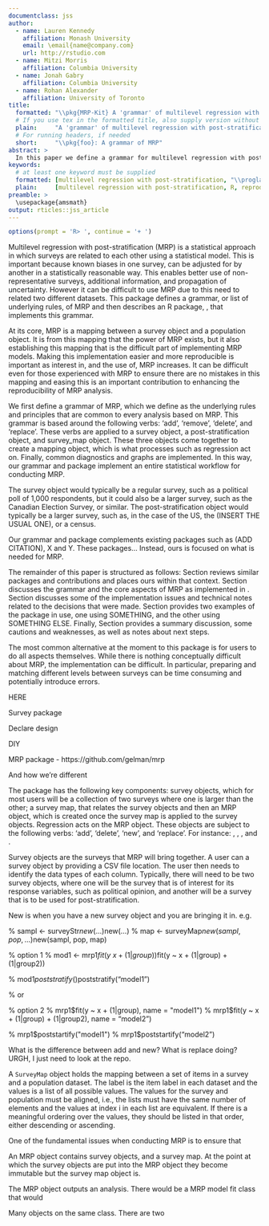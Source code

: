 ```yaml
---
documentclass: jss
author:
  - name: Lauren Kennedy
    affiliation: Monash University
    email: \email{name@company.com}
    url: http://rstudio.com
  - name: Mitzi Morris
    affiliation: Columbia University
  - name: Jonah Gabry
    affiliation: Columbia University
  - name: Rohan Alexander
    affiliation: University of Toronto
title:
  formatted: "\\pkg{MRP-Kit} A 'grammar' of multilevel regression with post-stratification and implementation in \\proglang{R}"
  # If you use tex in the formatted title, also supply version without
  plain:     "A 'grammar' of multilevel regression with post-stratification and implementation in R"
  # For running headers, if needed
  short:     "\\pkg{foo}: A grammar of MRP"
abstract: >
  In this paper we define a grammar for multilevel regression with post-stratification (MRP) and implement this grammar in the R Package \pkg{MRPKit}. Our grammar is centered around the following verbs: add, remove, delete, and replace. These act on survey objects. Our grammar, and its implementation, provides a detailed workflow when conducting MRP that will be useful for researchers and in teaching.
keywords:
  # at least one keyword must be supplied
  formatted: [multilevel regression with post-stratification, "\\proglang{R}", reproducibility, statistics, political science]
  plain:     [multilevel regression with post-stratification, R, reproducibility, statistics, political science]
preamble: >
  \usepackage{amsmath}
output: rticles::jss_article
---
```


```r
options(prompt = 'R> ', continue = '+ ')
```



\section[Introduction]{Introduction} \label{sec:intro}

Multilevel regression with post-stratification (MRP) is a statistical approach in which surveys are related to each other using a statistical model. This is important because known biases in one survey, can be adjusted for by another in a statistically reasonable way. This enables better use of non-representative surveys, additional information, and propagation of uncertainty. However it can be difficult to use MRP due to this need to related two different datasets. This package defines a grammar, or list of underlying rules, of MRP and then describes an R package, \proglang{MRPKit}, that implements this grammar.

At its core, MRP is a mapping between a survey object and a population object. It is from this mapping that the power of MRP exists, but it also establishing this mapping that is the difficult part of implementing MRP models. Making this implementation easier and more reproducible is important as interest in, and the use of, MRP increases. It can be difficult even for those experienced with MRP to ensure there are no mistakes in this mapping and easing this is an important contribution to enhancing the reproducibility of MRP analysis. 

We first define a grammar of MRP, which we define as the underlying rules and principles that are common to every analysis based on MRP. This grammar is based around the following verbs: 'add', 'remove', 'delete', and 'replace'. These verbs are applied to a survey object, a post-stratification object, and survey\_map object. These three objects come together to create a mapping object, which is what processes such as regression act on. Finally, common diagnostics and graphs are implemented. In this way, our grammar and package implement an entire statistical workflow for conducting MRP.

The survey object would typically be a regular survey, such as a political poll of 1,000 respondents, but it could also be a larger survey, such as the Canadian Election Survey, or similar. The post-stratification object would typically be a larger survey, such as, in the case of the US, the (INSERT THE USUAL ONE), or a census.

Our grammar and package complements existing packages such as \proglang{survey} (ADD CITATION), X and Y. These packages... Instead, ours is focused on what is needed for MRP. 

The remainder of this paper is structured as follows: Section \ref{sec:review} reviews similar packages and contributions and places ours within that context. Section \ref{sec:components} discusses the grammar and the core aspects of MRP as implemented in \proglang{MRPKit}. Section \ref{sec:implementation} discusses some of the implementation issues and technical notes related to the decisions that were made. Section \ref{sec:vignette} provides two examples of the package in use, one using SOMETHING, and the other using SOMETHING ELSE. Finally, Section \ref{sec:summary} provides a summary discussion, some cautions and weaknesses, as well as notes about next steps.










\section{Review of the other packages} \label{sec:review}

The most common alternative at the moment to this package is for users to do all aspects themselves. While there is nothing conceptually difficult about MRP, the implementation can be difficult. In particular, preparing and matching different levels between surveys can be time consuming and potentially introduce errors.

HERE

Survey package

Declare design

DIY

MRP package - https://github.com/gelman/mrp

And how we're different



\section{Components and grammar} \label{sec:components}

The \proglang{MRPKit} package has the following key components: survey objects, which for most users will be a collection of two surveys where one is larger than the other; a survey map, that relates the survey objects and then an MRP object, which is created once the survey map is applied to the survey objects. Regression acts on the MRP object. These objects are subject to the following verbs: 'add', 'delete', 'new', and 'replace'. For instance: \proglang{SurveyMap\$add}, \proglang{SurveyOb\$delete}, \proglang{SurveyMap\$new}, and \proglang{SurveyMap\$replace}.

\subsection*{Survey objects}

Survey objects are the surveys that MRP will bring together. A user can \proglang{add} a survey object by providing a CSV file location. The user then needs to identify the data types of each column. Typically, there will need to be two survey objects, where one will be the survey that is of interest for its response variables, such as political opinion, and another will be a survey that is to be used for post-stratification.


New is when you have a new survey object and you are bringing it in. e.g.

% sampl <- surveyStr$new(...)
% pop <- surveyStr$new(...)
% map <- surveyMap$new(sampl, pop, ...)
% mrp1 <- MRP$new(sampl, pop, map)

% option 1
% mod1 <- mrp1$fit(y ~ x + (1|group))
% mod1 <- mrp1$fit(y ~ x + (1|group) + (1|group2))

% mod1$poststratify()
% mod2$poststratify("model1")

% or

% option 2
% mrp1$fit(y ~ x + (1|group), name = "model1")
% mrp1$fit(y ~ x + (1|group) + (1|group2), name = "model2")

% mrp1$poststartify("model1")
% mrp1$poststartify("model2")



What is the difference between add and new? What is replace doing? URGH, I just need to look at the repo.



\subsection*{Survey map}

A `SurveyMap` object holds the mapping between a set of items in a survey and a population dataset. The label is the item label in each dataset and the values is a list of all possible values.   The values for the survey and population must be aligned, i.e., the lists must have the same number of elements and the values at index i in each list are equivalent.  If there is a meaningful ordering over the values, they should be listed in that order, either descending or ascending.

One of the fundamental issues when conducting MRP is to ensure that 

\subsection*{MRP object}

An  MRP object contains survey objects, and a survey map. At the point at which the survey objects are put into the MRP object they become immutable but the survey map object is.

The MRP object outputs an analysis. There would be a MRP model fit class that would

Many objects on the same class. There are two 




\section{Implementation and technical notes} \label{sec:implementation}



\section{Vignette} \label{sec:vignette}


\subsection*{Using CCES data}

\subsection*{Using your own data}



\section{Summary and discussion} \label{sec:summary}



\subsection*{Next steps and cautions}







\section*{Acknowledgments}

